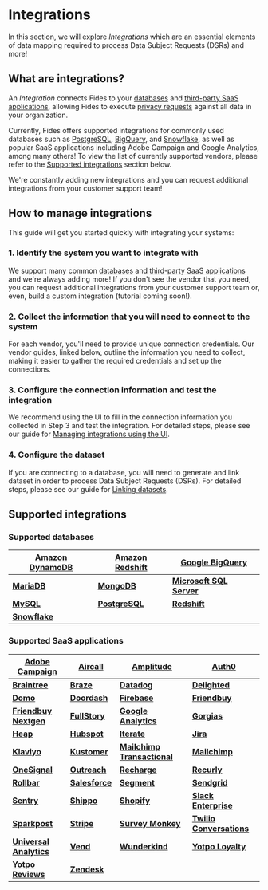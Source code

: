 
# Integrations

In this section, we will explore _Integrations_ which are an essential elements of data mapping required to process Data Subject Requests (DSRs) and more!

## What are integrations?

An _Integration_ connects Fides to your [databases](/docs/user-guides/integrations/databases) and [third-party SaaS applications](/docs/user-guides/integrations/saas-integrations), allowing Fides to execute [privacy requests](/docs/user-guides/privacy-requests) against all data in your organization.

Currently, Fides offers supported integrations for commonly used databases such as [PostgreSQL](/docs/user-guides/integrations/databases/postgresql), [BigQuery](/docs/user-guides/integrations/databases/bigquery), and [Snowflake](/docs/user-guides/integrations/databases/snowflake), as well as popular SaaS applications including Adobe Campaign and Google Analytics, among many others! To view the list of currently supported vendors, please refer to the [Supported integrations](#supported_integrations) section below.

We're constantly adding new integrations and you can request additional integrations from your customer support team!

## How to manage integrations

This guide will get you started quickly with integrating your systems:

### 1. Identify the system you want to integrate with

We support many common [databases](/docs/user-guides/integrations/databases) and [third-party SaaS applications](/docs/user-guides/integrations/saas-integrations) and we're always adding more!
If you don't see the vendor that you need, you can request additional integrations from your customer support team or, even, build a custom integration (tutorial coming soon!).

### 2. Collect the information that you will need to connect to the system

For each vendor, you'll need to provide unique connection credentials. Our vendor guides, linked below, outline the information you need to collect, making it easier to gather the required credentials and set up the connections.

### 3. Configure the connection information and test the integration

We recommend using the UI to fill in the connection information you collected in Step 3 and test the integration. For detailed steps, please see our guide for [Managing integrations using the UI](/docs/user-guides/integrations/manage-integrations).

### 4. Configure the dataset

If you are connecting to a database, you will need to generate and link dataset in order to process Data Subject Requests (DSRs). For detailed steps, please see our guide for [Linking datasets](/docs/user-guides/datasets/link-datasets).

## Supported integrations

### Supported databases

| [**Amazon DynamoDB**](/docs/user-guides/integrations/databases/dynamodb) | [**Amazon Redshift**](/docs/user-guides/integrations/databases/redshift) | [**Google BigQuery**](/docs/user-guides/integrations/databases/bigquery)   |
| ------------------------------------------------------------------- | ------------------------------------------------------------------- | --------------------------------------------------------------------- |
| [**MariaDB**](/docs/user-guides/integrations/databases/mariadb)          | [**MongoDB**](/docs/user-guides/integrations/databases/mongodb)          | [**Microsoft SQL Server**](/docs/user-guides/integrations/databases/mssql) |
| [**MySQL**](/docs/user-guides/integrations/databases/mysql)              | [**PostgreSQL**](/docs/user-guides/integrations/databases/postgresql)    | [**Redshift**](/docs/user-guides/integrations/databases/redshift)          |
| [**Snowflake**](/docs/user-guides/integrations/databases/snowflake)      |

### Supported SaaS applications

| **[Adobe Campaign](/docs/user-guides/integrations/saas-integrations/adobe-campaign)**           | **[Aircall](/docs/user-guides/integrations/saas-integrations/aircall)**       | **[Amplitude](/docs/user-guides/integrations/saas-integrations/amplitude)**                             | **[Auth0](/docs/user-guides/integrations/saas-integrations/auth0)**                               |
| ------------------------------------------------------------------------------------------ | ------------------------------------------------------------------------ | -------------------------------------------------------------------------------------------------- | -------------------------------------------------------------------------------------------- |
| **[Braintree](/docs/user-guides/integrations/saas-integrations/braintree)**                     | **[Braze](/docs/user-guides/integrations/saas-integrations/braze)**           | **[Datadog](/docs/user-guides/integrations/saas-integrations/datadog)**                                 | **[Delighted](/docs/user-guides/integrations/saas-integrations/delighted)**                       |
| **[Domo](/docs/user-guides/integrations/saas-integrations/domo)**                               | **[Doordash](/docs/user-guides/integrations/saas-integrations/doordash)**     | **[Firebase](/docs/user-guides/integrations/saas-integrations/firebase)**                               | **[Friendbuy](/docs/user-guides/integrations/saas-integrations/friendbuy)**                       |
| **[Friendbuy Nextgen](/docs/user-guides/integrations/saas-integrations/friendbuy-nextgen)**     | **[FullStory](/docs/user-guides/integrations/saas-integrations/fullstory)**   | **[Google Analytics](/docs/user-guides/integrations/saas-integrations/google-analytics)**               | **[Gorgias](/docs/user-guides/integrations/saas-integrations/gorgias)**                           |
| **[Heap](/docs/user-guides/integrations/saas-integrations/heap)**                               | **[Hubspot](/docs/user-guides/integrations/saas-integrations/hubspot)**       | **[Iterate](/docs/user-guides/integrations/saas-integrations/iterate)**                                 | **[Jira](/docs/user-guides/integrations/saas-integrations/jira)**                                 |
| **[Klaviyo](/docs/user-guides/integrations/saas-integrations/klaviyo)**                         | **[Kustomer](/docs/user-guides/integrations/saas-integrations/kustomer)**     | **[Mailchimp Transactional](/docs/user-guides/integrations/saas-integrations/mailchimp-transactional)** | **[Mailchimp](/docs/user-guides/integrations/saas-integrations/mailchimp)**                       |
| **[OneSignal](/docs/user-guides/integrations/saas-integrations/onesignal)**                     | **[Outreach](/docs/user-guides/integrations/saas-integrations/outreach)**     | **[Recharge](/docs/user-guides/integrations/saas-integrations/recharge)**                               | **[Recurly](/docs/user-guides/integrations/saas-integrations/recurly)**                           |
| **[Rollbar](/docs/user-guides/integrations/saas-integrations/rollbar)**                         | **[Salesforce](/docs/user-guides/integrations/saas-integrations/salesforce)** | **[Segment](/docs/user-guides/integrations/saas-integrations/segment)**                                 | **[Sendgrid](/docs/user-guides/integrations/saas-integrations/sendgrid)**                         |
| **[Sentry](/docs/user-guides/integrations/saas-integrations/sentry)**                           | **[Shippo](/docs/user-guides/integrations/saas-integrations/shippo)**         | **[Shopify](/docs/user-guides/integrations/saas-integrations/shopify)**                                 | **[Slack Enterprise](/docs/user-guides/integrations/saas-integrations/slack-enterprise)**         |
| **[Sparkpost](/docs/user-guides/integrations/saas-integrations/sparkpost)**                     | **[Stripe](/docs/user-guides/integrations/saas-integrations/stripe)**         | **[Survey Monkey](/docs/user-guides/integrations/saas-integrations/survey-monkey)**                     | **[Twilio Conversations](/docs/user-guides/integrations/saas-integrations/twilio-conversations)** |
| **[Universal Analytics](/docs/user-guides/integrations/saas-integrations/universal-analytics)** | **[Vend](/docs/user-guides/integrations/saas-integrations/vend)**             | **[Wunderkind](/docs/user-guides/integrations/saas-integrations/wunderkind)**                           | **[Yotpo Loyalty](/docs/user-guides/integrations/saas-integrations/yotpo-loyalty)**               |
| **[Yotpo Reviews](/docs/user-guides/integrations/saas-integrations/yotpo-reviews)**             | **[Zendesk](/docs/user-guides/integrations/saas-integrations/zendesk)**       |
